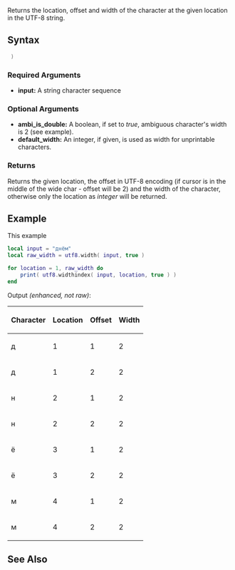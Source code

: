 
{{Shared function}}

Returns the location, offset and width of the character at the given location in the UTF-8 string.

==Syntax==
<syntaxhighlight lang="lua"> )</syntaxhighlight>

===Required Arguments===
*'''input:''' A string character sequence

===Optional Arguments===
{{OptionalArg}}
*'''ambi_is_double:''' A boolean, if set to ''true'', ambiguous character's width is 2 (see example).
*'''default_width:''' An integer, if given, is used as width for unprintable characters.

===Returns===
Returns the given location, the offset in UTF-8 encoding (if cursor is in the middle of the wide char - offset will be 2) and the width of the character, otherwise only the location as ''integer'' will be returned.

==Example==
<section name="Server" class="server" show="true">
This example 
<syntaxhighlight lang="lua">
local input = "днём"
local raw_width = utf8.width( input, true )

for location = 1, raw_width do
    print( utf8.widthindex( input, location, true ) )
end
</syntaxhighlight>
Output ''(enhanced, not raw)'':
{|  class="prettytable" style="width:20%;text-align:center;"
|-
! Character || Location || Offset || Width
|-
| д || 1 || 1 || 2
|-
| д || 1 || 2 || 2
|-
| н || 2 || 1 || 2
|-
| н || 2 || 2 || 2
|-
| ё || 3 || 1 || 2
|-
| ё || 3 || 2 || 2
|-
| м || 4 || 1 || 2
|-
| м || 4 || 2 || 2
|}
</section>

==See Also==
{{UTF8 functions}}